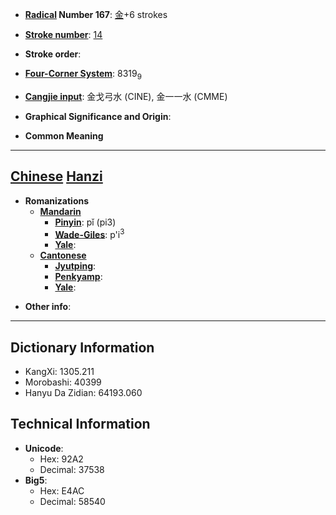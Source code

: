 * '''[[Wiktionary:Chinese radical index| Radical]] Number 167''': [[Wiktionary:Chinese radical index 金|金]]+6 strokes

* '''[[Wiktionary:Chinese total strokes index|Stroke number]]''': [[Wiktionary:Chinese total strokes index 14|14]]

* '''Stroke order''': 

* '''[[Wiktionary:Chinese four corner index|Four-Corner System]]''': 8319<sub>9</sub>

* '''[[Wiktionary:Chinese Cangjie index|Cangjie input]]''': 金戈弓水 (CINE), 金一一水 (CMME)

* '''Graphical Significance and Origin''': 

* '''Common Meaning'''

----

== [[Chinese]] [[Hanzi]] ==

* '''Romanizations'''
** '''[[Mandarin]]'''
*** '''[[Pinyin]]''': pǐ (pi3)
*** '''[[Wade-Giles]]''': p'i<sup>3</sup>
*** '''[[Yale]]''': 
** '''[[Cantonese]]'''
*** '''[[Jyutping]]''':
*** '''[[Penkyamp]]''': 
*** '''[[Yale]]''': 

* '''Other info''': 

----

== Dictionary Information ==

* KangXi: 1305.211
* Morobashi: 40399
* Hanyu Da Zidian: 64193.060

== Technical Information ==

* '''Unicode''':
** Hex: 92A2
** Decimal: 37538
* '''Big5''':
** Hex: E4AC
** Decimal: 58540